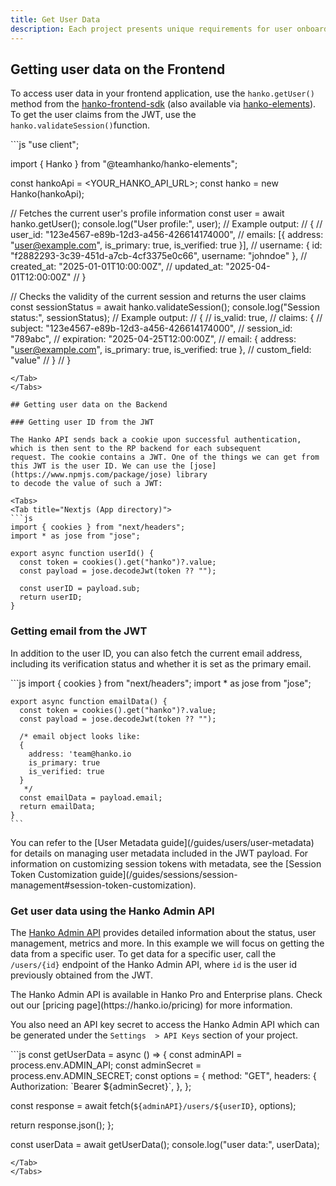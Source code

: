 ```yaml
---
title: Get User Data
description: Each project presents unique requirements for user onboarding. In this guide you'll learn to get user data from Hanko.
---
```


## Getting user data on the Frontend

To access user data in your frontend application, use the `hanko.getUser()` method from the
[hanko-frontend-sdk](https://www.npmjs.com/package/@teamhanko/hanko-frontend-sdk)
(also available via [hanko-elements](https://www.npmjs.com/package/@teamhanko/hanko-elements)). To get the user claims
from the JWT, use the `hanko.validateSession()`function.

<Tabs>
<Tab title="Nextjs (App directory)">
```js
"use client";

import { Hanko } from "@teamhanko/hanko-elements";

const hankoApi = <YOUR_HANKO_API_URL>;
const hanko = new Hanko(hankoApi);

// Fetches the current user's profile information
const user = await hanko.getUser();
console.log("User profile:", user);
// Example output:
// {
//   user_id: "123e4567-e89b-12d3-a456-426614174000",
//   emails: [{ address: "user@example.com", is_primary: true, is_verified: true }],
//   username: { id: "f2882293-3c39-451d-a7cb-4cf3375e0c66", username: "johndoe" },
//   created_at: "2025-01-01T10:00:00Z",
//   updated_at: "2025-04-01T12:00:00Z"
// }

// Checks the validity of the current session and returns the user claims
const sessionStatus = await hanko.validateSession();
console.log("Session status:", sessionStatus);
// Example output:
// {
//   is_valid: true,
//   claims: {
//     subject: "123e4567-e89b-12d3-a456-426614174000",
//     session_id: "789abc",
//     expiration: "2025-04-25T12:00:00Z",
//     email: { address: "user@example.com", is_primary: true, is_verified: true },
//     custom_field: "value"
//   }
// }
```
</Tab>
</Tabs>

## Getting user data on the Backend

### Getting user ID from the JWT

The Hanko API sends back a cookie upon successful authentication, which is then sent to the RP backend for each subsequent
request. The cookie contains a JWT. One of the things we can get from this JWT is the user ID. We can use the [jose](https://www.npmjs.com/package/jose) library
to decode the value of such a JWT:

<Tabs>
<Tab title="Nextjs (App directory)">
```js
import { cookies } from "next/headers";
import * as jose from "jose";

export async function userId() {
  const token = cookies().get("hanko")?.value;
  const payload = jose.decodeJwt(token ?? "");

  const userID = payload.sub;
  return userID;
}
```
</Tab>
</Tabs>

### Getting email from the JWT

In addition to the user ID, you can also fetch the current email address, including its verification status and whether it is set as the primary email.

<Tabs>
  <Tab title="Nextjs (App directory)">
    ```js
    import { cookies } from "next/headers";
    import * as jose from "jose";

    export async function emailData() {
      const token = cookies().get("hanko")?.value;
      const payload = jose.decodeJwt(token ?? "");

      /* email object looks like:
      {
        address: 'team@hanko.io
        is_primary: true
        is_verified: true
      }
       */
      const emailData = payload.email;
      return emailData;
    }
    ```
  </Tab>
</Tabs>

<Note>
  You can refer to the [User Metadata guide](/guides/users/user-metadata) for details on managing
  user metadata included in the JWT payload. For information on customizing session tokens with metadata, see the
  [Session Token Customization guide](/guides/sessions/session-management#session-token-customization).
</Note>

### Get user data using the Hanko Admin API

The [Hanko Admin API](/api-reference/admin) provides detailed information about the status, user management, metrics and more. In this example we will focus on
getting the data from a specific user.
To get data for a specific user, call the `/users/{id}` endpoint of the Hanko Admin API, where `id` is the user id previously obtained from the JWT.

<Info>
  The Hanko Admin API is available in Hanko Pro and Enterprise plans. Check out
  our [pricing page](https://hanko.io/pricing) for more information.
  
 You also need an API key secret to access the Hanko Admin API which can be
  generated under the `Settings  > API Keys` section of your project.
</Info>


<Tabs>
<Tab title="Nextjs (App directory)">
```js
const getUserData = async () => {
  const adminAPI = process.env.ADMIN_API;
  const adminSecret = process.env.ADMIN_SECRET;
  const options = {
    method: "GET",
    headers: {
      Authorization: `Bearer ${adminSecret}`,
    },
  };

  const response = await fetch(`${adminAPI}/users/${userID}`, options);

  return response.json();
};

const userData = await getUserData();
console.log("user data:", userData);
```
</Tab>
</Tabs>


